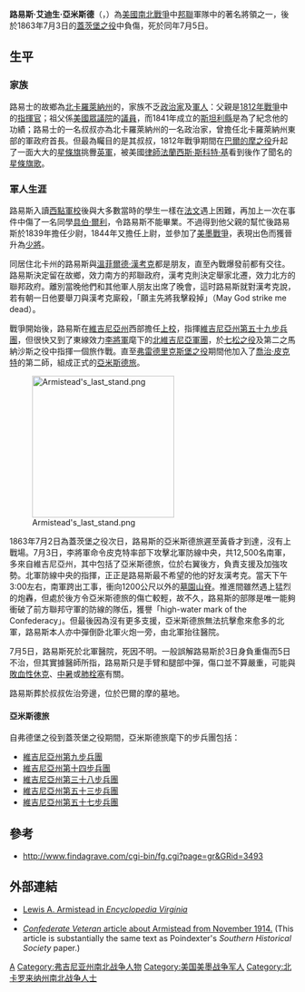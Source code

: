 {{Infobox military person
|name=路易斯·艾迪生·亞米斯德
|native_name=Lewis Addison Armistead
|native_name_lang=en
|birth_date= {{birth date|1817|2|18}}
|death_date= {{death date and age|1863|7|5|1817|2|18}}
|birth_place= 美國[[北卡羅萊納州|北卡羅萊納州]]{{le|新伯爾尼 (北卡羅萊納州)|New Bern, North Carolina|新伯爾尼}}
|death_place= 美國[[賓夕法尼亞州|賓夕法尼亞州]][[葛底斯堡|葛底斯堡]]
|placeofburial={{le|舊聖保羅墓園|Old Saint Paul's Cemetery}}<br>美國馬里蘭州[[巴爾的摩|巴爾的摩]]
|image=Lewis A. Armistead.jpg
|image_size=200
|caption=
|nickname= Lo（Lothario的縮寫）
|allegiance= {{flagicon|USA|1837}} [[美国|美国]]<br>{{flagicon|CSA|1863}} [[美利堅聯盟國|美利堅聯盟國]]
|branch={{army|USA}}<br>{{army|CSA}}
|serviceyears= 1839–61（美国）<br />1861–63（美利堅聯盟國）
|rank=[[File:Union_army_maj_rank_insignia.jpg|35px]] {{le|加銜 (軍事)|Brevet (military)|加銜}}少校<br />[[File:Confederate_States_of_America_General-collar.svg|35px]] 准將
|commands= [[維吉尼亞州第五十七步兵團|維吉尼亞州第五十七步兵團]]<br>{{nowrap|第一兵團[[喬治·皮克特|皮克特]]師Armistead's Bde}}
|unit= [[美國第六步兵團|美國第六步兵團]]
|battles=[[美墨戰爭|美墨戰爭]]
* {{le|夏布爾特佩克之役|Battle of Chapultepec}}
{{le|莫哈維戰爭|Mohave War}}
* {{le|科羅拉多河之役 (1859年)|Battle of the Colorado River (1859)|科羅拉多河之役}}
[[南北战争|南北战争]]
* [[七松之役|七松之役]]
* [[七天戰役|七天戰役]]
** {{le|馬份山之役|Battle of Malvern Hill}}
* [[第二次馬納沙斯之役|第二次馬納沙斯之役]]
* [[安提頓戰役|安提頓戰役]]
* [[弗雷德里克斯堡之役|弗雷德里克斯堡之役]]
* [[蓋茨堡之役|蓋茨堡之役]]
** [[皮克特衝鋒|皮克特衝鋒]]{{KIA}}
|awards=
|later work=
}}

'''路易斯·艾迪生·亞米斯德'''（{{lang-en|Lewis Addison Armistead}}，{{Bd|1817年|2月18日|1863年|7月5日|catIdx=Armistead}}）為[[美國|美國]][[南北戰爭|南北戰爭]]中[[邦聯|邦聯]]軍隊中的著名將領之一，後於1863年7月3日的[[蓋茨堡之役|蓋茨堡之役]]中負傷，死於同年7月5日。

==生平==
===家族===
路易士的故鄉為[[北卡羅萊納州|北卡羅萊納州]]的{{le|新伯爾尼 (北卡羅萊納州)|New Bern, North Carolina|新伯爾尼}}，家族不乏[[政治家|政治家]]及[[軍人|軍人]]：父親{{le|沃克·基思·亞米斯德|Walker Keith Armistead}}是[[1812年戰爭|1812年戰爭]]中的[[指揮官|指揮官]]；祖父{{le|約翰·斯坦利|John Stanly}}係[[美國眾議院|美國眾議院]]的[[議員|議員]]，而1841年成立的[[斯坦利縣_(北卡羅萊納州)|斯坦利縣]]是為了紀念他的功績；路易士的一名叔叔{{le|愛德華·斯坦利|Edward Stanly}}亦為北卡羅萊納州的一名政治家，曾擔任北卡羅萊納州東部的軍政府首長。但最為矚目的是其叔叔{{le|佐治·亞米斯德|George Armistead}}，1812年戰爭期間在[[巴爾的摩之役|巴爾的摩之役]]升起了一面大大的[[星條旗|星條旗]]挑釁[[英軍|英軍]]，被美國[[律師|律師]][[法蘭西斯·斯科特·基|法蘭西斯·斯科特·基]]看到後作了聞名的[[星條旗歌|星條旗歌]]。

===軍人生涯===
路易斯入讀[[西點軍校|西點軍校]]後與大多數當時的學生一樣在[[法文|法文]]遇上困難，再加上一次在事件中傷了一名同學[[具伯·爾利|具伯·爾利]]，令路易斯不能畢業。不過得到他父親的幫忙後路易斯於1839年擔任少尉，1844年又擔任上尉，並參加了[[美墨戰爭|美墨戰爭]]，表現出色而獲晉升為[[少將|少將]]。

同居住北卡州的路易斯與[[溫菲爾德·漢考克|溫菲爾德·漢考克]]都是朋友，直至內戰爆發前都有交往。路易斯決定留在故鄉，效力南方的邦聯政府，漢考克則決定舉家北遷，效力北方的聯邦政府。離別當晚他們和其他軍人朋友出席了晚會，這时路易斯就對漢考克說，若有朝一日他要舉刀與漢考克廝殺，「願主先將我擊殺掉」（May God strike me dead）。

戰爭開始後，路易斯在[[維吉尼亞州|維吉尼亞州]]西部擔任[[上校|上校]]，指揮[[維吉尼亞州第五十九步兵團|維吉尼亞州第五十九步兵團]]，但很快又到了東線效力[[李將軍|李將軍]]麾下的[[北維吉尼亞軍團|北維吉尼亞軍團]]，於[[七松之役|七松之役]]及第二之馬納沙斯之役中指揮一個旅作戰。直至[[弗雷德里克斯堡之役|弗雷德里克斯堡之役]]期間他加入了[[喬治·皮克特|喬治·皮克特]]的第二師，組成正式的[[亞米斯德旅|亞米斯德旅]]。

[[File:Armistead's_last_stand.png|250px]]

1863年7月2日為蓋茨堡之役次日，路易斯的亞米斯德旅遲至黃昏才到達，沒有上戰場。7月3日，李將軍命令皮克特率部下攻擊北軍防線中央，共12,500名南軍，多來自維吉尼亞州，其中包括了亞米斯德旅，位於右翼後方，負責支援及加強攻勢。北軍防線中央的指揮，正正是路易斯最不希望的他的好友漢考克。當天下午3:00左右，南軍跨出工事，衝向1200公尺以外的[[墓園山脊|墓園山脊]]。推進間雖然遇上猛烈的炮轟，但處於後方令亞米斯德旅的傷亡較輕，故不久，路易斯的部隊是唯一能夠衝破了前方聯邦守軍的防線的隊伍，獲譽「high-water mark of the Confederacy」。但最後因為沒有更多支援，亞米斯德旅無法抗擊愈來愈多的北軍，路易斯本人亦中彈倒卧北軍火炮一旁，由北軍抬往醫院。

7月5日，路易斯死於北軍醫院，死因不明。一般誤解路易斯於3日身負重傷而5日不治，但其實據醫師所指，路易斯只是手臂和腿部中彈，傷口並不算嚴重，可能與[[敗血性休克|敗血性休克]]、[[中暑|中暑]]或[[肺栓塞|肺栓塞]]有關。

路易斯葬於叔叔佐治旁邊，位於巴爾的摩的墓地。

====亞米斯德旅====
自弗德堡之役到蓋茨堡之役期間，亞米斯德旅麾下的步兵團包括：

*[[維吉尼亞州第九步兵團|維吉尼亞州第九步兵團]]
*[[維吉尼亞州第十四步兵團|維吉尼亞州第十四步兵團]]
*[[維吉尼亞州第三十八步兵團|維吉尼亞州第三十八步兵團]]
*[[維吉尼亞州第五十三步兵團|維吉尼亞州第五十三步兵團]]
*[[維吉尼亞州第五十七步兵團|維吉尼亞州第五十七步兵團]]

==參考==
*http://www.findagrave.com/cgi-bin/fg.cgi?page=gr&GRid=3493 {{Wayback|url=http://www.findagrave.com/cgi-bin/fg.cgi?page=gr&GRid=3493 |date=20160911102001 }}

==外部連結==
* [http://encyclopediavirginia.org/Armistead_Lewis_A_1817-1863 Lewis A. Armistead in ''Encyclopedia Virginia''] {{Wayback|url=http://encyclopediavirginia.org/Armistead_Lewis_A_1817-1863 |date=20201105191523 }}
* {{Find a Grave|3493}}
* [http://uknet.com/armisteads/Confederate-Veteran--Nov-1914/ ''Confederate Veteran'' article about Armistead from November 1914.] {{Wayback|url=http://uknet.com/armisteads/Confederate-Veteran--Nov-1914/ |date=20090105213350 }} (This article is substantially the same text as Poindexter's ''Southern Historical Society'' paper.)

{{Authority control}}

{{DEFAULTSORT:Armistead, Lewis Addison}}
[[Category:邦聯軍人|A]]
[[Category:弗吉尼亚州南北战争人物|Category:弗吉尼亚州南北战争人物]]
[[Category:美国美墨战争军人|Category:美国美墨战争军人]]
[[Category:北卡罗来纳州南北战争人士|Category:北卡罗来纳州南北战争人士]]